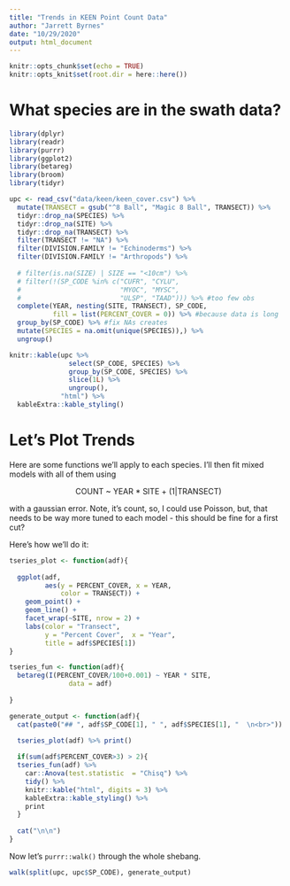 ```yaml
---
title: "Trends in KEEN Point Count Data"
author: "Jarrett Byrnes"
date: "10/29/2020"
output: html_document
---
```


```r
knitr::opts_chunk$set(echo = TRUE)
knitr::opts_knit$set(root.dir = here::here())
```

# What species are in the swath data?

```r
library(dplyr)
library(readr)
library(purrr)
library(ggplot2)
library(betareg)
library(broom)
library(tidyr)

upc <- read_csv("data/keen/keen_cover.csv") %>%
  mutate(TRANSECT = gsub("^8 Ball", "Magic 8 Ball", TRANSECT)) %>%
  tidyr::drop_na(SPECIES) %>%
  tidyr::drop_na(SITE) %>%
  tidyr::drop_na(TRANSECT) %>%
  filter(TRANSECT != "NA") %>%
  filter(DIVISION.FAMILY != "Echinoderms") %>%
  filter(DIVISION.FAMILY != "Arthropods") %>%
  
  # filter(is.na(SIZE) | SIZE == "<10cm") %>%
  # filter(!(SP_CODE %in% c("CUFR", "CYLU",
  #                         "MYOC", "MYSC",
  #                         "ULSP", "TAAD"))) %>% #too few obs
  complete(YEAR, nesting(SITE, TRANSECT), SP_CODE,
           fill = list(PERCENT_COVER = 0)) %>% #because data is long
  group_by(SP_CODE) %>% #fix NAs creates
  mutate(SPECIES = na.omit(unique(SPECIES)),) %>%
  ungroup()

knitr::kable(upc %>%
               select(SP_CODE, SPECIES) %>%
               group_by(SP_CODE, SPECIES) %>% 
               slice(1L) %>% 
               ungroup(),
             "html") %>%
  kableExtra::kable_styling()
```

# Let's Plot Trends
Here are some functions we'll apply to each species. I'll then fit mixed models with all of them using   

<center>COUNT ~ YEAR * SITE + (1|TRANSECT)</center>

with a gaussian error. Note, it's count, so, I could use Poisson, but, that needs to be way more tuned to each model - this should be fine for a first cut?

Here's how we'll do it:

```r
tseries_plot <- function(adf){
  
  ggplot(adf,
         aes(y = PERCENT_COVER, x = YEAR,
             color = TRANSECT)) +
    geom_point() +
    geom_line() +
    facet_wrap(~SITE, nrow = 2) +
    labs(color = "Transect", 
         y = "Percent Cover",  x = "Year",
         title = adf$SPECIES[1])
}

tseries_fun <- function(adf){
  betareg(I(PERCENT_COVER/100+0.001) ~ YEAR * SITE,
               data = adf)
  
}

generate_output <- function(adf){
  cat(paste0("## ", adf$SP_CODE[1], " ", adf$SPECIES[1], "  \n<br>"))
  
  tseries_plot(adf) %>% print()

  if(sum(adf$PERCENT_COVER>3) > 2){
  tseries_fun(adf) %>%
    car::Anova(test.statistic  = "Chisq") %>%
    tidy() %>%
    knitr::kable("html", digits = 3) %>%
    kableExtra::kable_styling() %>%
    print
  }
  
  cat("\n\n")
}
```

Now let's `purrr::walk()` through the whole shebang.

```r
walk(split(upc, upc$SP_CODE), generate_output)
```
